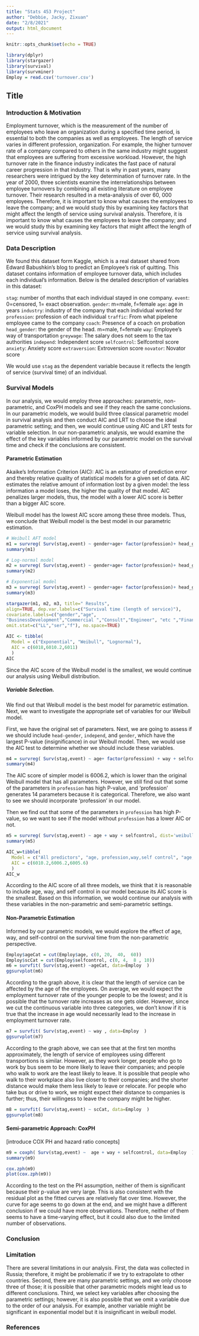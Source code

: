 ```yaml
---
title: "Stats 453 Project"
author: "Debbie, Jacky, Zixuan"
date: "2/8/2021"
output: html_document
---
```


```r
knitr::opts_chunk$set(echo = TRUE)
```

```r
library(dplyr)
library(stargazer)
library(survival)
library(survminer)
Employ = read.csv('turnover.csv')
```

## Title

### Introduction & Motivation

Employment turnover, which is the measurement of the number of employees who leave an organization during a specified time period, is essential to both the companies as well as employees. The length of service varies in different profession, organization. For example, the higher turnover rate of a company compared to others in the same industry might suggest that employees are suffering from excessive workload. However, the high turnover rate in the finance industry indicates the fast pace of natural career progression in that industry. That is why in past years, many researchers were intrigued by the key determination of turnover rate. In the year of 2000, three scientists examine the interrelationships between employee turnovers by combining all existing literature on employee turnover. Their research resulted in a meta-analysis of over 60, 000 employees. Therefore, it is important to know what causes the employees to leave the company; and we would study this by examining key factors that might affect the length of service using survival analysis. Therefore, it is important to know what causes the employees to leave the company; and we would study this by examining key factors that might affect the length of service using survival analysis.

### Data Description
We found this dataset form Kaggle, which is a real dataset shared from Edward Babushkin’s blog to predict an Employee’s risk of quitting. This dataset contains information of employee turnover data, which includes each individual's information. Below is the detailed description of variables in this dataset:

`stag`: number of months that each individual stayed in one company. 
`event`:  0=censored, 1= exact observation. 
`gender`: m=male, f=female
`age`: age in years 
`industry`: industry of the company that each individual worked for 
`profession`: profession of each individual
`traffic`: From what pipelene employee came to the company
`coach`: Presence of a coach on probation
`head_gender`: the gender of the head. m=male, f=female
`way`: Employee's way of transportation 
`greywage`: The salary does not seem to the tax authorities
`independ`: Independent score
`selfcontrol`: Selfcontrol score
`anxiety`: Anxiety score
`extraversion`: Extroversion score
`novator`: Novator score

We would use `stag` as the dependent variable because it reflects the length of service (survival time) of an individual.


### Survival Models

In our analysis, we would employ three approaches: parametric, non-parametric, and CoxPH models and see if they reach the same conclusions. In our parametric models, we would build three classical parametric model in survival analysis and then conduct AIC and LRT to choose the ideal parametric setting; and then, we would continue using AIC and LRT tests for variable selection. In our non-parametric analysis, we would examine the effect of the key variables informed by our parametric model on the survival time and check if the conclusions are consistent.

#### Parametric Estimation

Akaike's Information Criterion (AIC): AIC is an estimator of prediction error and thereby relative quality of statistical models for a given set of data. AIC estimates the relative amount of information lost by a given model: the less information a model loses, the higher the quality of that model. AIC penalizes larger models, thus, the model with a lower AIC score is better than a bigger AIC score. 


Weibull model has the lowest AIC score among these three models. Thus, we conclude that Weibull model is the best model in our parametric estimation. 
```r
# Weibull AFT model 
m1 = survreg( Surv(stag,event) ~ gender+age+ factor(profession)+ head_gender + way + independ + selfcontrol, dist='weibull', data=Employ )
summary(m1)
```



```r
# Log-normal model 
m2 = survreg( Surv(stag,event) ~ gender+age+ factor(profession)+ head_gender + way + independ + selfcontrol, dist='lognormal', data=Employ )
summary(m2)
```


```r
# Exponential model
m3 = survreg( Surv(stag,event) ~ gender+age+ factor(profession)+ head_gender + way + independ + selfcontrol, dist='exponential', data=Employ )
summary(m3)
```


```r
stargazer(m1, m2, m3, title=" Results",
align=TRUE, dep.var.labels=c("Survival time (length of service)"),
covariate.labels=c("gender","age",
"BusinessDevelopment","Commercial ","Consult","Engineer", "etc ","Finan\xf1e","HR ","IT","Law","manage","Marketing","PR","Sales", "Teaching","head_genderm ","waycar","wayfoot","independ","selfcontrol "),
omit.stat=c("LL","ser","f"), no.space=TRUE)
```
```r
AIC <- tibble(
  Model = c("Exponential", "Weibull", "Lognormal"),
  AIC = c(6018,6010.2,6011)
  )
AIC
```

Since the AIC score of the Weibull model is the smallest, we would continue our analysis using Weibull distribution.

##### Variable Selection. 
We find out that Weibull model is the best model for parametric estimation. Next, we want to investigate the appropriate set of variables for our Weibull model. 

First, we have the original set of parameters. Next, we are going to assess if we should include `head-gender`, `independ`, and `gender`, which have the largest P-value (insignificance) in our Weibull model. Then, we would use the AIC test to determine whether we should include these variables. 

```r
m4 = survreg( Surv(stag,event) ~ age+ factor(profession) + way + selfcontrol, dist='weibull', data=Employ )
summary(m4)
```

The AIC score of simpler model is 6006.2, which is lower than the original Weibull model that has all parameters. However, we still find out that some of the parameters in `profession` has high P-value, and 'profession' generates 14 parameters because it is categorical. Therefore, we also want to see we should incorporate 'profession' in our model. 

Then we find out that some of the parameters in `profession` has high P-value, so we want to see if the model without `profession` has a lower AIC or not. 
```r
m5 = survreg( Surv(stag,event) ~ age + way + selfcontrol, dist='weibull', data=Employ )
summary(m5)
```


```r
AIC_w=tibble(
  Model = c("All predictors", "age, profession,way,self control", "age, way, self control"),
  AIC = c(6010.2,6006.2,6005.6)
  )
AIC_w
```

According to the AIC score of all three models, we think that it is reasonable to include age, way, and self control in our model because its AIC score is the smallest. Based on this information, we would continue our analysis with these variables in the non-parametric and semi-parametric settings.

#### Non-Parametric Estimation

Informed by our parametric models, we would explore the effect of age, way, and self-control on the survival time from the non-parametric perspective.

```r
Employ$ageCat = cut(Employ$age, c(0, 20,  40,  60))
Employ$scCat = cut(Employ$selfcontrol, c(0, 4,  8 , 10))
m6 = survfit( Surv(stag,event) ~ageCat, data=Employ  )
ggsurvplot(m6)

```
According to the graph above, it is clear that the length of service can be affected by the age of the employees. On average, we would expect the employment turnover rate of the younger people to be the lowest; and it is possible that the turnover rate increases as one gets older. However, since we cut the continuous variable into three categories, we don't know if it is true that the increase in age would necessarily lead to the increase in employment turnover rate.

```r
m7 = survfit( Surv(stag,event) ~ way , data=Employ  )
ggsurvplot(m7)
```
According to the graph above, we can see that at the first ten months approximately, the length of service of employees using different transportions is similar. However, as they work longer, people who go to work by bus seem to be more likely to leave their companies; and people who walk to work are the least likely to leave. It is possible that people who walk to their workplace also live closer to their companies; and the shorter distance would make them less likely to leave or relocate. For people who take bus or drive to work, we might expect their distance to companies is further; thus, their willingess to leave the company might be higher.

```r
m8 = survfit( Surv(stag,event) ~ scCat, data=Employ  )
ggsurvplot(m8)
```


#### Semi-parametric Approach: CoxPH 

[introduce COX PH and hazard ratio concepts]

```r
m9 = coxph( Surv(stag,event) ~  age + way + selfcontrol, data=Employ  )
summary(m9)

cox.zph(m9)
plot(cox.zph(m9))
```

According to the test on the PH assumption, neither of them is significant because their p-value are very large. This is also consistent with the residual plot as the fitted curves are relatively flat over time. However, the curve for age seems to go down at the end, and we might have a different conclusion if we could have more observations. Therefore, neither of them seems to have a time-varying effect, but it could also due to the limited number of observations. 

### Conclusion

### Limitation

There are several limitations in our analysis. First, the data was collected in Russia; therefore, it might be problematic if we try to extrapolate to other countries. Second, there are many parametric settings, and we only choose three of those; it is possible that other parametric models might lead us to different conclusions. Third, we select key variables after choosing the parametric settings; however, it is also possible that we omit a variable due to the order of our analysis. For example, another variable might be significant in exponential model but it is insignificant in weibull model. 

### References

